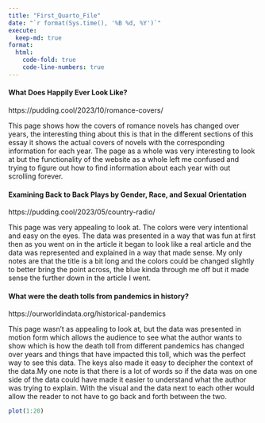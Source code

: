 ---
title: "First_Quarto_File"
date: "`r format(Sys.time(), '%B %d, %Y')`"
execute:
  keep-md: true
format:
  html:
    code-fold: true
    code-line-numbers: true
---

#### What Does Happily Ever Look Like?

https://pudding.cool/2023/10/romance-covers/


This page shows how the covers of romance novels has changed over years, the interesting thing about this is that in the different sections of this essay it shows the actual covers of novels with the corresponding information for each year. The page as a whole was very interesting to look at but the functionality of the website as a whole left me confused and trying to figure out how to find information about each year with out scrolling forever.


#### Examining Back to Back Plays by Gender, Race, and Sexual Orientation

https://pudding.cool/2023/05/country-radio/

This page was very appealing to look at. The colors were very intentional and easy on the eyes. The data was presented in a way that was fun at first then as you went on in the article it began to look like a real article and the data was represented and explained in a way that made sense. My only notes are that the title is a bit long and the colors could be changed slightly to better bring the point across, the blue kinda through me off but it made sense the further down in the article I went.


#### What were the death tolls from pandemics in history?

https://ourworldindata.org/historical-pandemics

This page wasn't as appealing to look at, but the data was presented in motion form which allows the audience to see what the author wants to show which is how the death toll from different pandemics has changed over years and things that have impacted this toll, which was the perfect way to see this data. The keys also made it easy to decipher the context of the data.My one note is that there is a lot of words so if the data was on one side of the data could have made it easier to understand what the author was trying to explain. With the visual and the data next to each other would allow the reader to not have to go back and forth between the two.

```{r}
plot(1:20)
```

